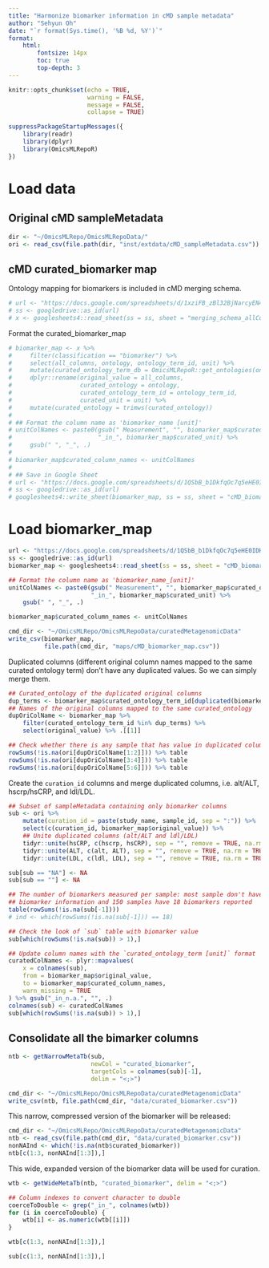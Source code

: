 ```yaml
---
title: "Harmonize biomarker information in cMD sample metadata"
author: "Sehyun Oh"
date: "`r format(Sys.time(), '%B %d, %Y')`"
format:
    html:
        fontsize: 14px
        toc: true
        top-depth: 3
---
```


```r
knitr::opts_chunk$set(echo = TRUE, 
                      warning = FALSE, 
                      message = FALSE, 
                      collapse = TRUE)
```

```r
suppressPackageStartupMessages({
    library(readr)
    library(dplyr)
    library(OmicsMLRepoR)
})
```

# Load data
## Original cMD sampleMetadata
```r
dir <- "~/OmicsMLRepo/OmicsMLRepoData/"
ori <- read_csv(file.path(dir, "inst/extdata/cMD_sampleMetadata.csv"))
```

## cMD curated_biomarker map
Ontology mapping for biomarkers is included in cMD merging schema.
```r
# url <- "https://docs.google.com/spreadsheets/d/1xziFB_zBl32BjNarcyEN4GupTYpPtq5aDz0GbRbWvtk/edit?usp=sharing"
# ss <- googledrive::as_id(url)
# x <- googlesheets4::read_sheet(ss = ss, sheet = "merging_schema_allCols")
```

Format the curated_biomarker_map
```r
# biomarker_map <- x %>% 
#     filter(classification == "biomarker") %>%
#     select(all_columns, ontology, ontology_term_id, unit) %>%
#     mutate(curated_ontology_term_db = OmicsMLRepoR::get_ontologies(ontology_term_id, ":")) %>%
#     dplyr::rename(original_value = all_columns,
#                   curated_ontology = ontology,
#                   curated_ontology_term_id = ontology_term_id,
#                   curated_unit = unit) %>%
#     mutate(curated_ontology = trimws(curated_ontology))
# 
# ## Format the column name as 'biomarker_name [unit]'
# unitColNames <- paste0(gsub(" Measurement", "", biomarker_map$curated_ontology), 
#                        "_in_", biomarker_map$curated_unit) %>%
#     gsub(" ", "_", .)
# 
# biomarker_map$curated_column_names <- unitColNames
# 
# ## Save in Google Sheet
# url <- "https://docs.google.com/spreadsheets/d/1QSbB_b1DkfqOc7q5eHE0IDHSiGqNUyTE8d4GzbSEzjM/edit?usp=sharing"
# ss <- googledrive::as_id(url)
# googlesheets4::write_sheet(biomarker_map, ss = ss, sheet = "cMD_biomarker_map")
```

# Load biomarker_map
```r
url <- "https://docs.google.com/spreadsheets/d/1QSbB_b1DkfqOc7q5eHE0IDHSiGqNUyTE8d4GzbSEzjM/edit?usp=sharing"
ss <- googledrive::as_id(url)
biomarker_map <- googlesheets4::read_sheet(ss = ss, sheet = "cMD_biomarker_map")
```

```r
## Format the column name as 'biomarker_name_[unit]'
unitColNames <- paste0(gsub(" Measurement", "", biomarker_map$curated_ontology_term),
                       "_in_", biomarker_map$curated_unit) %>%
    gsub(" ", "_", .)

biomarker_map$curated_column_names <- unitColNames
```

```r
cmd_dir <- "~/OmicsMLRepo/OmicsMLRepoData/curatedMetagenomicData"
write_csv(biomarker_map, 
          file.path(cmd_dir, "maps/cMD_biomarker_map.csv"))
```



Duplicated columns (different original column names mapped to the same
curated ontology term) don't have any duplicated values. So we can simply
merge them.
```r
## Curated_ontology of the duplicated original columns
dup_terms <- biomarker_map$curated_ontology_term_id[duplicated(biomarker_map$curated_ontology_term_id)]
## Names of the original columns mapped to the same curated_ontology
dupOriColName <- biomarker_map %>%
    filter(curated_ontology_term_id %in% dup_terms) %>%
    select(original_value) %>% .[[1]]

## Check whether there is any sample that has value in duplicated columns
rowSums(!is.na(ori[dupOriColName[1:2]])) %>% table
rowSums(!is.na(ori[dupOriColName[3:4]])) %>% table
rowSums(!is.na(ori[dupOriColName[5:6]])) %>% table
```

Create the `curation_id` columns and merge duplicated columns, i.e. alt/ALT,
hscrp/hsCRP, and ldl/LDL.

```r
## Subset of sampleMetadata containing only biomarker columns
sub <- ori %>%
    mutate(curation_id = paste(study_name, sample_id, sep = ":")) %>%
    select(c(curation_id, biomarker_map$original_value)) %>% 
    ## Unite duplicated columns (alt/ALT and ldl/LDL)
    tidyr::unite(hsCRP, c(hscrp, hsCRP), sep = "", remove = TRUE, na.rm = TRUE) %>%
    tidyr::unite(ALT, c(alt, ALT), sep = "", remove = TRUE, na.rm = TRUE) %>%
    tidyr::unite(LDL, c(ldl, LDL), sep = "", remove = TRUE, na.rm = TRUE)

sub[sub == "NA"] <- NA
sub[sub == ""] <- NA
```

```r
## The number of biomarkers measured per sample: most sample don't have any 
## biomarker information and 150 samples have 18 biomarkers reported
table(rowSums(!is.na(sub[-1])))
# ind <- which(rowSums(!is.na(sub[-1])) == 18)

## Check the look of `sub` table with biomarker value
sub[which(rowSums(!is.na(sub)) > 1),]
```

```r
## Update column names with the `curated_ontology_term [unit]` format
curatedColNames <- plyr::mapvalues(
    x = colnames(sub), 
    from = biomarker_map$original_value, 
    to = biomarker_map$curated_column_names, 
    warn_missing = TRUE
) %>% gsub("_in_n.a.", "", .)
colnames(sub) <- curatedColNames
sub[which(rowSums(!is.na(sub)) > 1),]
```

## Consolidate all the bimarker columns
```r
ntb <- getNarrowMetaTb(sub, 
                       newCol = "curated_biomarker",
                       targetCols = colnames(sub)[-1],
                       delim = "<;>")
```

```r
cmd_dir <- "~/OmicsMLRepo/OmicsMLRepoData/curatedMetagenomicData"
write_csv(ntb, file.path(cmd_dir, "data/curated_biomarker.csv"))
```

This narrow, compressed version of the biomarker will be released:
```r
cmd_dir <- "~/OmicsMLRepo/OmicsMLRepoData/curatedMetagenomicData"
ntb <- read_csv(file.path(cmd_dir, "data/curated_biomarker.csv"))
nonNAInd <- which(!is.na(ntb$curated_biomarker))
ntb[c(1:3, nonNAInd[1:3]),]
```


This wide, expanded version of the biomarker data will be used for curation.
```r
wtb <- getWideMetaTb(ntb, "curated_biomarker", delim = "<;>")

## Column indexes to convert character to double
coerceToDouble <- grep("_in_", colnames(wtb))
for (i in coerceToDouble) {
    wtb[i] <- as.numeric(wtb[[i]])
}
```

```r
wtb[c(1:3, nonNAInd[1:3]),]
```

```r
sub[c(1:3, nonNAInd[1:3]),]
```

